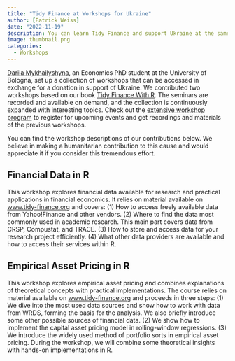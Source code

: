 ```yaml
---
title: "Tidy Finance at Workshops for Ukraine"
author: [Patrick Weiss]
date: "2022-11-19"
description: You can learn Tidy Finance and support Ukraine at the same time
image: thumbnail.png
categories: 
  - Workshops
---
```


[Dariia Mykhailyshyna](https://sites.google.com/view/dariia-mykhailyshyna/main), an Economics PhD student at the University of Bologna, set up a collection of workshops that can be accessed in exchange for a donation in support of Ukraine. We contributed two workshops based on our book [Tidy Finance With R](../../index.qmd). The seminars are recorded and available on demand, and the collection is continuously expanded with interesting topics. Check out the [extensive workshop program](https://sites.google.com/view/dariia-mykhailyshyna/main/r-workshops-for-ukraine) to register for upcoming events and get recordings and materials of the previous workshops. 

You can find the workshop descriptions of our contributions below. We believe in making a humanitarian contribution to this cause and would appreciate it if you consider this tremendous effort.

## Financial Data in R

This workshop explores financial data available for research and practical applications in financial economics. It relies on material available on [www.tidy-finance.org](http://www.tidy-finance.org/) and covers: (1) How to access freely available data from Yahoo!Finance and other vendors. (2) Where to find the data most commonly used in academic research. This main part covers data from CRSP, Compustat, and TRACE. (3) How to store and access data for your research project efficiently. (4) What other data providers are available and how to access their services within R.

## Empirical Asset Pricing in R

This workshop explores empirical asset pricing and combines explanations of theoretical concepts with practical implementations. The course relies on material available on [www.tidy-finance.org](http://www.tidy-finance.org/) and proceeds in three steps: (1) We dive into the most used data sources and show how to work with data from WRDS, forming the basis for the analysis. We also briefly introduce some other possible sources of financial data. (2) We show how to implement the capital asset pricing model in rolling-window regressions. (3) We introduce the widely used method of portfolio sorts in empirical asset pricing. During the workshop, we will combine some theoretical insights with hands-on implementations in R.